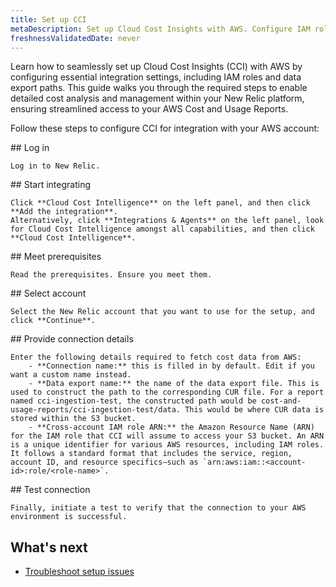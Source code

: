 ```yaml
---
title: Set up CCI
metaDescription: Set up Cloud Cost Insights with AWS. Configure IAM roles and data paths for detailed cost analysis and streamlined access in New Relic.
freshnessValidatedDate: never
---
```


Learn how to seamlessly set up Cloud Cost Insights (CCI) with AWS by configuring essential integration settings, including IAM roles and data export paths. This guide walks you through the required steps to enable detailed cost analysis and management within your New Relic platform, ensuring streamlined access to your AWS Cost and Usage Reports.

Follow these steps to configure CCI for integration with your AWS account:

<Steps>
  <Step>
    ## Log in

    Log in to New Relic.
  </Step>

  <Step>
    ## Start integrating

    Click **Cloud Cost Intelligence** on the left panel, and then click **Add the integration**.
    Alternatively, click **Integrations & Agents** on the left panel, look for Cloud Cost Intelligence amongst all capabilities, and then click **Cloud Cost Intelligence**.
  </Step>

  <Step>
    ## Meet prerequisites

    Read the prerequisites. Ensure you meet them.
  </Step>

  <Step>
    ## Select account

    Select the New Relic account that you want to use for the setup, and click **Continue**.

  </Step>

  <Step>
    ## Provide connection details

    Enter the following details required to fetch cost data from AWS:
        - **Connection name:** this is filled in by default. Edit if you want a custom name instead.
        - **Data export name:** the name of the data export file. This is used to construct the path to the corresponding CUR file. ​​For a report named cci-ingestion-test, the constructed path would be cost-and-usage-reports/cci-ingestion-test/data. This would be where CUR data is stored within the S3 bucket.
        - **Cross-account IAM role ARN:** the Amazon Resource Name (ARN) for the IAM role that CCI will assume to access your S3 bucket. An ARN is a unique identifier for various AWS resources, including IAM roles. It follows a standard format that includes the service, region, account ID, and resource specifics—such as `arn:aws:iam::<account-id>:role/<role-name>`.

  </Step>

  <Step>
    ## Test connection

    Finally, initiate a test to verify that the connection to your AWS environment is successful.
  
  </Step>
</Steps>

## What's next
- [Troubleshoot setup issues]()
